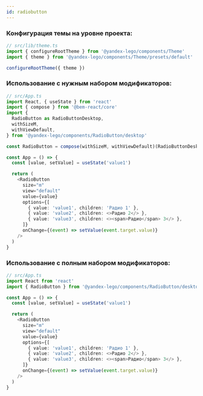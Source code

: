 ```yaml
---
id: radiobutton
---
```


### Конфигурация темы на уровне проекта:

```ts
// src/lib/theme.ts
import { configureRootTheme } from '@yandex-lego/components/Theme'
import { theme } from '@yandex-lego/components/Theme/presets/default'

configureRootTheme({ theme })
```

### Использование с нужным набором модификаторов:

```ts
// src/App.ts
import React, { useState } from 'react'
import { compose } from '@bem-react/core'
import {
  RadioButton as RadioButtonDesktop,
  withSizeM,
  withViewDefault,
} from '@yandex-lego/components/RadioButton/desktop'

const RadioButton = compose(withSizeM, withViewDefault)(RadioButtonDesktop)

const App = () => {
  const [value, setValue] = useState('value1')

  return (
    <RadioButton
      size="m"
      view="default"
      value={value}
      options={[
        { value: 'value1', children: 'Радио 1' },
        { value: 'value2', children: <>Радио 2</> },
        { value: 'value3', children: <><span>Радио</span> 3</> },
      ]}
      onChange={(event) => setValue(event.target.value)}
    />
  )
}
```

### Использование с полным набором модификаторов:

```ts
// src/App.ts
import React from 'react'
import { RadioButton } from '@yandex-lego/components/RadioButton/desktop/bundle'

const App = () => {
  const [value, setValue] = useState('value1')

  return (
    <RadioButton
      size="m"
      view="default"
      value={value}
      options={[
        { value: 'value1', children: 'Радио 1' },
        { value: 'value2', children: <>Радио 2</> },
        { value: 'value3', children: <><span>Радио</span> 3</> },
      ]}
      onChange={(event) => setValue(event.target.value)}
    />
  )
}
```
